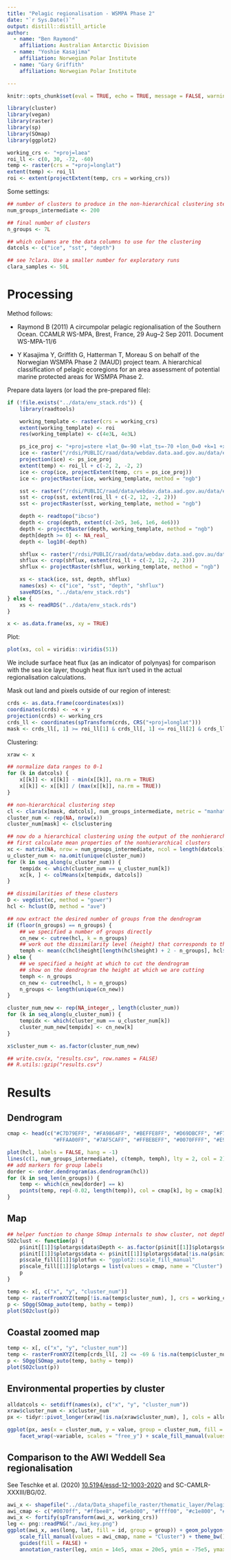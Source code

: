 ```yaml
---
title: "Pelagic regionalisation - WSMPA Phase 2"
date: "`r Sys.Date()`"
output: distill::distill_article
author:
  - name: "Ben Raymond"
    affiliation: Australian Antarctic Division
  - name: "Yoshie Kasajima"
    affiliation: Norwegian Polar Institute
  - name: "Gary Griffith"
    affiliation: Norwegian Polar Institute

---
```


```r
knitr::opts_chunk$set(eval = TRUE, echo = TRUE, message = FALSE, warning = FALSE, tidy = FALSE, cache = TRUE, include = TRUE, dpi = 72, fig.width = 10, fig.height = 8, fig.align = "center", results = "markup")
```

```r
library(cluster)
library(vegan)
library(raster)
library(sp)
library(SOmap)
library(ggplot2)

working_crs <- "+proj=laea"
roi_ll <- c(0, 30, -72, -60)
temp <- raster(crs = "+proj=longlat")
extent(temp) <- roi_ll
roi <- extent(projectExtent(temp, crs = working_crs))

```

Some settings:

```r
## number of clusters to produce in the non-hierarchical clustering step
num_groups_intermediate <- 200

## final number of clusters
n_groups <- 7L

## which columns are the data columns to use for the clustering
datcols <- c("ice", "sst", "depth")

## see ?clara. Use a smaller number for exploratory runs
clara_samples <- 50L

```
# Processing

Method follows:

- Raymond B (2011) A circumpolar pelagic regionalisation of the Southern Ocean. CCAMLR WS-MPA, Brest, France, 29 Aug–2 Sep 2011. Document WS-MPA-11/6

- Y Kasajima Y, Griffith G, Hatterman T, Moreau S on behalf of the Norwegian WSMPA Phase 2 (MAUD) project team. A hierarchical classification of pelagic ecoregions for an area assessment of potential marine protected areas for WSMPA Phase 2.

Prepare data layers (or load the pre-prepared file):

```r
if (!file.exists("../data/env_stack.rds")) {
    library(raadtools)

    working_template <- raster(crs = working_crs)
    extent(working_template) <- roi
    res(working_template) <- c(4e3L, 4e3L)

    ps_ice_proj <- "+proj=stere +lat_0=-90 +lat_ts=-70 +lon_0=0 +k=1 +x_0=0 +y_0=0 +a=6378273 +b=6356889.449 +units=m +no_defs"
    ice <- raster("/rdsi/PUBLIC/raad/data/webdav.data.aad.gov.au/data/environmental/derived_v2/antarctic/native_grid/seaice_ge_85.nc")
    projection(ice) <- ps_ice_proj
    extent(temp) <- roi_ll + c(-2, 2, -2, 2)
    ice <- crop(ice, projectExtent(temp, crs = ps_ice_proj))
    ice <- projectRaster(ice, working_template, method = "ngb")

    sst <- raster("/rdsi/PUBLIC/raad/data/webdav.data.aad.gov.au/data/environmental/derived_v2/antarctic/native_grid/sst_modisa_summer_mean.nc")
    sst <- crop(sst, extent(roi_ll + c(-2, 12, -2, 2)))
    sst <- projectRaster(sst, working_template, method = "ngb")

    depth <- readtopo("ibcso")
    depth <- crop(depth, extent(c(-2e5, 3e6, 1e6, 4e6)))
    depth <- projectRaster(depth, working_template, method = "ngb")
    depth[depth >= 0] <- NA_real_
    depth <- log10(-depth)

    shflux <- raster("/rdsi/PUBLIC/raad/data/webdav.data.aad.gov.au/data/environmental/derived_v2/antarctic/common_grid/ecaisom_shflux_mean.nc")
    shflux <- crop(shflux, extent(roi_ll + c(-2, 12, -2, 2)))
    shflux <- projectRaster(shflux, working_template, method = "ngb")

    xs <- stack(ice, sst, depth, shflux)
    names(xs) <- c("ice", "sst", "depth", "shflux")
    saveRDS(xs, "../data/env_stack.rds")
} else {
    xs <- readRDS("../data/env_stack.rds")
}

x <- as.data.frame(xs, xy = TRUE)

```

Plot:

```r
plot(xs, col = viridis::viridis(51))

```

We include surface heat flux (as an indicator of polynyas) for comparison with the sea ice layer, though heat flux isn't used in the actual regionalisation calculations.

Mask out land and pixels outside of our region of interest:

```r
crds <- as.data.frame(coordinates(xs))
coordinates(crds) <- ~x + y
projection(crds) <- working_crs
crds_ll <- coordinates(spTransform(crds, CRS("+proj=longlat")))
mask <- crds_ll[, 1] >= roi_ll[1] & crds_ll[, 1] <= roi_ll[2] & crds_ll[, 2] >= roi_ll[3] & crds_ll[, 2] <= roi_ll[4] & rowSums(is.na(x)) < 1

```

Clustering:

```r
xraw <- x

## normalize data ranges to 0-1
for (k in datcols) {
    x[[k]] <- x[[k]] - min(x[[k]], na.rm = TRUE)
    x[[k]] <- x[[k]] / (max(x[[k]], na.rm = TRUE))
}

## non-hierarchical clustering step
cl <- clara(x[mask, datcols], num_groups_intermediate, metric = "manhattan", stand = FALSE, samples = clara_samples)
cluster_num <- rep(NA, nrow(x))
cluster_num[mask] <- cl$clustering

## now do a hierarchical clustering using the output of the nonhierarchical step
## first calculate mean properties of the nonhierarchical clusters
xc <- matrix(NA, nrow = num_groups_intermediate, ncol = length(datcols))
u_cluster_num <- na.omit(unique(cluster_num))
for (k in seq_along(u_cluster_num)) {
    tempidx <- which(cluster_num == u_cluster_num[k])
    xc[k, ] <- colMeans(x[tempidx, datcols])
}

## dissimilarities of these clusters
D <- vegdist(xc, method = "gower")
hcl <- hclust(D, method = "ave")

## now extract the desired number of groups from the dendrogram
if (floor(n_groups) == n_groups) {
    ## we specified a number of groups directly
    cn_new <- cutree(hcl, k = n_groups)
    ## work out the dissimilarity level (height) that corresponds to this number of groups
    temph <- mean(c(hcl$height[length(hcl$height) + 2 - n_groups], hcl$height[length(hcl$height) + 2 - n_groups - 1]))
} else {
    ## we specified a height at which to cut the dendrogram
    ## show on the dendrogram the height at which we are cutting
    temph <- n_groups
    cn_new <- cutree(hcl, h = n_groups)
    n_groups <- length(unique(cn_new))
}

cluster_num_new <- rep(NA_integer_, length(cluster_num))
for (k in seq_along(u_cluster_num)) {
    tempidx <- which(cluster_num == u_cluster_num[k])
    cluster_num_new[tempidx] <- cn_new[k]
}

x$cluster_num <- as.factor(cluster_num_new)

## write.csv(x, "results.csv", row.names = FALSE)
## R.utils::gzip("results.csv")

```

# Results

## Dendrogram


```r

cmap <- head(c("#C7D79EFF", "#FA9864FF", "#BEFFE8FF", "#D69DBCFF", "#F7ED59FF", "#A5F57AFF", "#FF3D4AFF", "#7AB6F5FF", "#369C5DFF", "#A80084FF", "#AA66CDFF",
               "#FFAA00FF", "#7AF5CAFF", "#FFBEBEFF", "#0070FFFF", "#E9FFBEFF"), n_groups)

plot(hcl, labels = FALSE, hang = -1)
lines(c(1, num_groups_intermediate), c(temph, temph), lty = 2, col = 2)
## add markers for group labels
dorder <- order.dendrogram(as.dendrogram(hcl))
for (k in seq_len(n_groups)) {
    temp <- which(cn_new[dorder] == k)
    points(temp, rep(-0.02, length(temp)), col = cmap[k], bg = cmap[k], pch = 21, cex = 2)
}

```

## Map

```r

## helper function to change SOmap internals to show cluster, not depth
SO2clust <- function(p) {
    p$init[[1]]$plotargs$data$Depth <- as.factor(p$init[[1]]$plotargs$data$Depth)
    p$init[[1]]$plotargs$data <- p$init[[1]]$plotargs$data[!is.na(p$init[[1]]$plotargs$data$Depth), ]
    p$scale_fill[[1]]$plotfun <- "ggplot2::scale_fill_manual"
    p$scale_fill[[1]]$plotargs = list(values = cmap, name = "Cluster")
    p
}

temp <- x[, c("x", "y", "cluster_num")]
temp <- rasterFromXYZ(temp[!is.na(temp$cluster_num), ], crs = working_crs)
p <- SOgg(SOmap_auto(temp, bathy = temp))
plot(SO2clust(p))

```

## Coastal zoomed map

```r
temp <- x[, c("x", "y", "cluster_num")]
temp <- rasterFromXYZ(temp[crds_ll[, 2] <= -69 & !is.na(temp$cluster_num), ], crs = working_crs)
p <- SOgg(SOmap_auto(temp, bathy = temp))
plot(SO2clust(p))

```

## Environmental properties by cluster

```r
alldatcols <- setdiff(names(x), c("x", "y", "cluster_num"))
xraw$cluster_num <- x$cluster_num
px <- tidyr::pivot_longer(xraw[!is.na(xraw$cluster_num), ], cols = alldatcols, names_to = "variable")

ggplot(px, aes(x = cluster_num, y = value, group = cluster_num, fill = as.factor(cluster_num))) + geom_violin() +
    facet_wrap(~variable, scales = "free_y") + scale_fill_manual(values = cmap, name = "Cluster") + theme_bw()

```

## Comparison to the AWI Weddell Sea regionalisation

See Teschke et al. (2020) [10.5194/essd-12-1003-2020](https://doi.org/10.5194/essd-12-1003-2020) and SC-CAMLR-XXXIII/BG/02.

```r
awi_x <- shapefile("../data/Data_shapefile_raster/thematic_layer/Pelagic_regionalisation.shp")
awi_cmap <- c("#0070ff", "#ffbee8", "#5ebd00", "#ffff00", "#c1e800", "#a8a800", "#ffbf00", "#ff5500")
awi_x <- fortify(spTransform(awi_x, working_crs))
leg <- png::readPNG("./awi_key.png")
ggplot(awi_x, aes(long, lat, fill = id, group = group)) + geom_polygon() + coord_fixed() +
    scale_fill_manual(values = awi_cmap, name = "Cluster") + theme_bw() + xlim(roi[1:2]) + ylim(roi[3:4]) +
    guides(fill = FALSE) +
    annotation_raster(leg, xmin = 14e5, xmax = 20e5, ymin = -75e5, ymax = -68e5)

```

